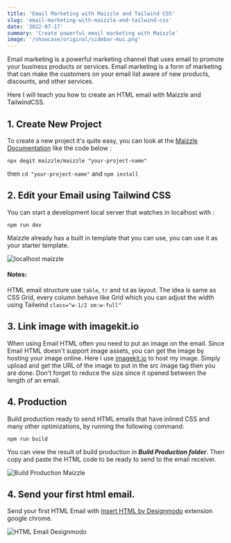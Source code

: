 ```yaml
---
title: 'Email Marketing with Maizzle and Tailwind CSS'
slug: 'email-marketing-with-maizzle-and-tailwind-css'
date: '2022-07-17'
summary: 'Create powerful email marketing with Maizzle'
image: '/showcase/original/sidebar-mui.png'
---
```


Email marketing is a powerful marketing channel that uses email to promote your business products or services. Email marketing is a form of marketing that can make the customers on your email list aware of new products, discounts, and other services.

Here I will teach you how to create an HTML email with Maizzle and TailwindCSS.

## 1. Create New Project

To create a new project it's quite easy, you can look at the [Maizzle Documentation](https://maizzle.com/docs/installation) like the code below :

```
npx degit maizzle/maizzle "your-project-name"
```

then `cd "your-project-name"` and `npm install`

## 2. Edit your Email using Tailwind CSS

You can start a development local server that watches in localhost with :

```
npm run dev
```

Maizzle already has a built in template that you can use, you can use it as your starter template.

![localhost maizzle](https://dev-to-uploads.s3.amazonaws.com/uploads/articles/0c83p0m69uk6ej731a4f.JPG)

#### Notes:

HTML email structure use `table`, `tr` and `td` as layout. The idea is same as CSS Grid, every column behave like Grid which you can adjust the width using Tailwind `class="w-1/2 sm:w-full"`

## 3. Link image with imagekit.io

When using Email HTML often you need to put an image on the email. Since Email HTML doesn't support image assets, you can get the image by hosting your image online. Here I use [imagekit.io]() to host my image. Simply upload and get the URL of the image to put in the src image tag then you are done. Don't forget to reduce the size since it opened between the length of an email.

## 4. Production

Build production ready to send HTML emails that have inlined CSS and many other optimizations, by running the following command:

```
npm run build
```

You can view the result of build production in **_Build Production folder_**. Then copy and paste the HTML code to be ready to send to the email receiver.

![Build Production Maizzle](https://dev-to-uploads.s3.amazonaws.com/uploads/articles/4ipbww82fxbg72nt6al4.JPG)

## 4. Send your first html email.

Send your first HTML Email with [Insert HTML by Designmodo](https://chrome.google.com/webstore/detail/insert-html-by-designmodo/bcflbfdlpegakpncdgmejelcolhmfkjh) extension google chrome.

![HTML Email Designmodo](https://dev-to-uploads.s3.amazonaws.com/uploads/articles/fb3gi06e4h4lt1ae7e3v.JPG)
